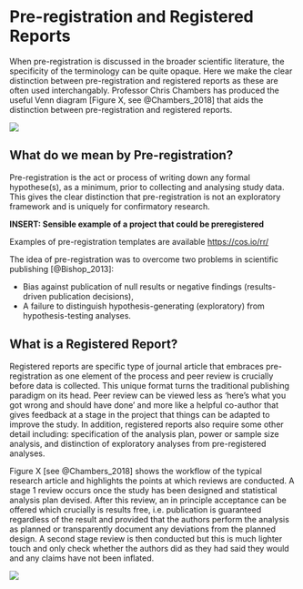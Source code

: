 #	Pre-registration and Registered Reports

When pre-registration is discussed in the broader scientific literature, the specificity of the terminology can be quite opaque. Here we make the clear distinction between pre-registration and registered reports as these are often used interchangably. Professor Chris Chambers has produced the useful Venn diagram [Figure X,  see @Chambers_2018] that aids the distinction between pre-registration and registered reports.

![](Chambers venn diagram.jpg)


## What do we mean by Pre-registration?

Pre-registration is the act or process of writing down any formal hypothese(s), as a minimum, prior to collecting and analysing study data. This gives the clear distinction that pre-registration is not an exploratory framework and is uniquely for confirmatory research. 

**INSERT: Sensible example of a project that could be preregistered**

Examples of pre-registration templates are available [https://cos.io/rr/](https://cos.io/rr/)

The idea of pre-registration was to overcome two problems in scientific publishing [@Bishop_2013]:

 - Bias against publication of null results or negative findings (results-driven publication decisions),
 - A failure to distinguish hypothesis-generating (exploratory) from hypothesis-testing analyses.
 
## What is a Registered Report?

Registered reports are specific type of journal article that embraces pre-registration as one element of the process and peer review is crucially before data is collected. This unique format turns the traditional publishing paradigm on its head. Peer review can be viewed less as 'here's what you got wrong and should have done' and more like a helpful co-author that gives feedback at a stage in the project that things can be adapted to improve the study. In addition, registered reports also require some other detail including: specification of the analysis plan, power or sample size analysis, and distinction of exploratory analyses from pre-registered analyses. 

Figure X [see @Chambers_2018] shows the workflow of the typical research article and highlights the points at which reviews are conducted. A stage 1 review occurs once the study has been designed and statistical analysis plan devised. After this review, an in principle acceptance can be offered which crucially is results free, i.e. publication is guaranteed regardless of the result and provided that the authors perform the analysis as planned or transparently document any deviations from the planned design. A second stage review is then conducted but this is much lighter touch and only check whether the authors did as they had said they would and any claims have not been inflated. 

![](chambers_RR_flow.png)

 
